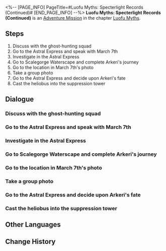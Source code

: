 <%-- [PAGE_INFO]
PageTitle=#Luofu Myths: Specterlight Records (Continued)#
[END_PAGE_INFO] --%>
{{Stub|Dialogue, characters, and location(s)}}
{{Mission Infobox
|id            = 8015163
|title         = 
|image         = Mission Luofu Myths: Specterlight Records (Continued).png
|type          = Adventure
|event_name    = 
|chapter       = Luofu Myths
|requirements  = 
|summary       = The Ghostly Grove offers a myriad of uncanny stories, including rumors about a camera that captures things that do not exist.
The only good heliobus is a captured heliobus. The only place they should go is the Suppression Tower in Fyxestroll Garden.
|characters    = <!--characters that appear in this mission-->
|startLocation = <!--location as it intially appears on the mission screen-->
|world         = <!--i.e. Penacony-->
|area          = <!--i.e. A Child's Dream-->
|prev          = 
|next          = 
|exp           = 100
|credits       = 5000
|stellarJade   = 
|other         = {{Card List|Traveler's Guide*3;Condensed Aether*2;Lost Gold Fragment*2|delim=;}}
}}
'''Luofu Myths: Specterlight Records (Continued)''' is an [[Adventure Mission]] in the chapter [[Luofu Myths]].

==Steps==
# Discuss with the ghost-hunting squad
# Go to the Astral Express and speak with March 7th
# Investigate in the Astral Express
# Go to Scalegorge Waterscape and complete Arkeri's journey
# Go to the location in March 7th's photo
# Take a group photo
# Go to the Astral Express and decide upon Arkeri's fate
# Cast the heliobus into the suppression tower

<!--
==Gameplay Notes==

--><!--
==Trial Character==

-->
==Dialogue==
{{Stub Dialogue}}
{{Dialogue Start}}
:{{tx}}
{{Dialogue End}}

===Discuss with the ghost-hunting squad===
{{Mission Description|type=adventure|location=<!--to be added-->|update|Guinaifen seems to have something she wants to discuss with the ghost-hunting squad...<br />Listen to her and find out what new incident has gone down.}}
{{Dialogue Start}}
:{{tx}}
{{Dialogue End}}

===Go to the Astral Express and speak with March 7th===
{{Mission Description|type=adventure|location=<!--to be added-->|update|You guessed it right. The poster this time is March 7th. She noticed that her photos are always capturing things that shouldn't be there. Maybe there's actually something wrong with the Express, and it should be investigated.<br />Speak to March 7th first.}}
{{Dialogue Start}}
:{{tx}}
{{Dialogue End}}

===Investigate in the Astral Express===
{{Mission Description|type=adventure|location=<!--to be added-->|update|You guessed it right. The poster this time is March 7th. She noticed that her photos were always capturing things that shouldn't be there. Maybe there's actually something wrong with the Express, and it should be investigated.<br />Check if any of the Express Crew members are possessed by heliobi.}}
{{Dialogue Start}}
:{{tx}}
{{Dialogue End}}

===Go to Scalegorge Waterscape and complete Arkeri's journey===
{{Mission Description|type=adventure|location=<!--to be added-->|update|The innocent heliobus was drawn to adventure. Perhaps the rare sights found in Scalegorge Waterscape can satisfy their curiosity.<br />Join March 7th and Arkeri on a journey to the Scalegorge Waterscape.}}
{{Dialogue Start}}
:{{tx}}
{{Dialogue End}}

===Go to the location in March 7th's photo===
{{Mission Description|type=adventure|location=<!--to be added-->|update|Your adventures in Scalegorge Waterscape have sparked great curiosity in Arkeri. Introduce them to the wonders of this place.}}
{{Dialogue Start}}
:{{tx}}
{{Dialogue End}}

===Take a group photo===
{{Mission Description|type=adventure|location=<!--to be added-->|update|This time, please make sure to capture Arkeri in the photo instead of as a "ghostly figure."}}
{{Dialogue Start}}
:{{tx}}
{{Dialogue End}}

===Go to the Astral Express and decide upon Arkeri's fate===
{{Mission Description|type=adventure|location=<!--to be added-->|update|Regardless, you've concluded Arkeri's journey, and their path must now be decided.<br />Once you're prepared, it's time to chat with March 7th.}}
{{Dialogue Start}}
:{{tx}}
{{Dialogue End}}

===Cast the heliobus into the suppression tower===
{{Mission Description|type=adventure|location=<!--to be added-->|update|The only good heliobus is a captured heliobus. The only place they should go is the Suppression Towers in Fyxestroll Garden.}}
{{Dialogue Start}}
:{{tx}}
{{Dialogue End}}

==Other Languages==
{{Other Languages
|en   = Luofu Myths: Specterlight Records (Continued)
|zhs  = 罗浮异闻•磷火录（续）
|zht  = 羅浮異聞•磷火錄（續）
|ja   = 羅浮異聞・燐火録・続
|ko   = 나부 기문•인화록(속편)
|es   = Leyendas urbanas del Luofu: Luces espectrales (continuación)
|fr   = Mythes du Luofu : Récits des feux follets (suite)
|ru   = Городские легенды Лофу: Записи о блуждающих огнях (продолжение)
|th   = ตำนานพิศวงเมือง Luofu: เปลวแสงสีเขียว (ต่อ)
|vi   = Kỳ Bí Luofu - Ký Sự Ma Trơi: Tiếp
|de   = Legenden der Luofu: Akte Irrlicht (Fortsetzung)
|id   = Legenda Urban Luofu: Kisah Api Hantu (Lanjutan)
|pt   = Lendas do Luofu: Registros de Luz Espectral (continuado)
}}

==Change History==
{{Change History|1.5}}
